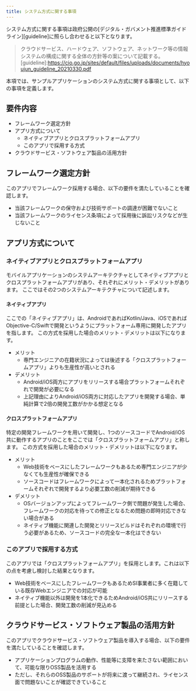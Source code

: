```yaml
---
title: システム方式に関する事項
---
```


システム方式に関する事項は政府公開の[デジタル・ガバメント推進標準ガイドライン][guideline]に照らし合わせると以下となります。
>クラウドサービス、ハードウェア、ソフトウェア、ネットワーク等の情報システムの構成に関する全体の方針等の案について記載する。
[guideline]:<https://cio.go.jp/sites/default/files/uploads/documents/hyoujun_guideline_20210330.pdf>

本項では、サンプルアプリケーションのシステム方式に関する事項として、以下の事項を定義します。

## 要件内容

- フレームワーク選定方針
- アプリ方式について
    - ネイティブアプリとクロスプラットフォームアプリ
    - このアプリで採用する方式
- クラウドサービス・ソフトウェア製品の活用方針

## フレームワーク選定方針

このアプリでフレームワーク採用する場合、以下の要件を満たしていることを確認します。

- 当該フレームワークの保守および技術サポートの調達が困難でないこと
- 当該フレームワークのライセンス条項によって採用後に訴訟リスクなどが生じないこと

## アプリ方式について

### ネイティブアプリとクロスプラットフォームアプリ

モバイルアプリケーションのシステムアーキテクチャとしてネイティブアプリとクロスプラットフォームアプリがあり、それぞれにメリット・デメリットがあります。
ここではその2つのシステムアーキテクチャについて記述します。

#### ネイティブアプリ

ここでの「ネイティブアプリ」は、AndroidであればKotlin/Java、iOSであればObjective-C/Swiftで開発というようにプラットフォーム専用に開発したアプリを指します。
この方式を採用した場合のメリット・デメリットは以下になります。

- メリット
    - 専門エンジニアの在籍状況によっては後述する「クロスプラットフォームアプリ」よりも生産性が高いとされる
- デメリット
    - Android/iOS両方にアプリをリリースする場合プラットフォームそれぞれで開発が必要になる
    - 上記理由によりAndroid/iOS両方に対応したアプリを開発する場合、単純計算で2倍の開発工数がかかる想定となる

#### クロスプラットフォームアプリ

特定の開発フレームワークを用いて開発し、1つのソースコードでAndroid/iOS共に動作するアプリのことをここでは「クロスプラットフォームアプリ」と称します。
この方式を採用した場合のメリット・デメリットは以下になります。

- メリット
    - Web技術をベースにしたフレームワークもあるため専門エンジニアが少なくても生産性が確保できる
    - ソースコードはフレームワークによって一本化されるためプラットフォームそれぞれで開発するより必要工数の削減が期待できる
- デメリット
    - OSバージョンアップによってフレームワーク側で問題が発生した場合、フレームワークの対応を待っての修正となるため問題の即時対応できない場合がある
    - ネイティブ機能に関連した開発とリリースビルドはそれぞれの環境で行う必要があるため、ソースコードの完全な一本化はできない

### このアプリで採用する方式

このアプリでは「クロスプラットフォームアプリ」を採用とします。これは以下の点を考慮し検討した結果となります。

- Web技術をベースにしたフレームワークもあるためSI事業者に多く在籍している既存Webエンジニアでの対応が可能
- ネイティブ機能以外は開発を1本化できるためAndroid/iOS共にリリースする前提とした場合、開発工数の削減が見込める

## クラウドサービス・ソフトウェア製品の活用方針

このアプリでクラウドサービス・ソフトウェア製品を導入する場合、以下の要件を満たしていることを確認します。

- アプリケーションプログラムの動作、性能等に支障を来たさない範囲において、可能な限りOSS製品を活用する
- ただし、それらのOSS製品のサポートが将来に渡って継続され、ライセンス面で問題ないことが確認できていること
